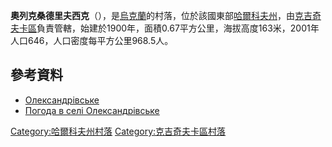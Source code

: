{{coord|49|22|47|N|35|54|8|E|scale:100000_region:UA|display=title}}

'''奧列克桑德里夫西克'''（{{lang-uk|Олександрівське}}），是[[烏克蘭|烏克蘭]]的村落，位於該國東部[[哈爾科夫州|哈爾科夫州]]，由[[克吉奇夫卡區|克吉奇夫卡區]]負責管轄，始建於1900年，面積0.67平方公里，海拔高度163米，2001年人口646，人口密度每平方公里968.5人。

==參考資料==
* [https://web.archive.org/web/20160306173723/http://w1.c1.rada.gov.ua/pls/z7502/A005?rdat1=09.01.2009&rf7571=33314 Олександрівське]
* [http://weather.in.ua/ua/har'kovskaja/26872 Погода в селі Олександрівське]{{Wayback|url=http://weather.in.ua/ua/har%27kovskaja/26872 |date=20160323040257 }}

{{DEFAULTSORT:Улянівка}}
[[Category:哈爾科夫州村落|Category:哈爾科夫州村落]]
[[Category:克吉奇夫卡區村落|Category:克吉奇夫卡區村落]]


{{Kharkiv-geo-stub}}